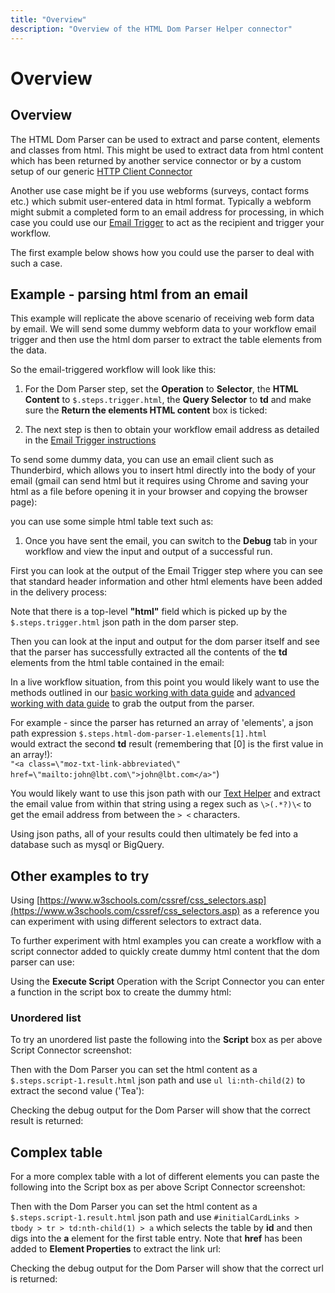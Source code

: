 ```yaml
---
title: "Overview"
description: "Overview of the HTML Dom Parser Helper connector"
---
```


# Overview

## Overview

The HTML Dom Parser can be used to extract and parse content, elements and classes from html. This might be used to extract data from html content which has been returned by another service connector or by a custom setup of our generic [HTTP Client Connector](/connectors/core/http-client/)

Another use case might be if you use webforms (surveys, contact forms etc.) which submit user-entered data in html format. Typically a webform might submit a completed form to an email address for processing, in which case you could use our [Email Trigger](/connectors/triggers/email-trigger/) to act as the recipient and trigger your workflow.

The first example below shows how you could use the parser to deal with such a case.

## Example - parsing html from an email

This example will replicate the above scenario of receiving web form data by email. We will send some dummy webform data to your workflow email trigger and then use the html dom parser to extract the table elements from the data.

So the email-triggered workflow will look like this:

1. For the Dom Parser step, set the **Operation** to **Selector**, the **HTML Content** to `$.steps.trigger.html`, the **Query Selector** to **td** and make sure the **Return the elements HTML content** box is ticked:

1. The next step is then to obtain your workflow email address as detailed in the [Email Trigger instructions](/connectors/triggers/email-trigger/)

To send some dummy data, you can use an email client such as Thunderbird, which allows you to insert html directly into the body of your email (gmail can send html but it requires using Chrome and saving your html as a file before opening it in your browser and copying the browser page):

you can use some simple html table text such as:

1. Once you have sent the email, you can switch to the **Debug** tab in your workflow and view the input and output of a successful run.

First you can look at the output of the Email Trigger step where you can see that standard header information and other html elements have been added in the delivery process:

Note that there is a top-level **"html"** field which is picked up by the `$.steps.trigger.html` json path in the dom parser step.

Then you can look at the input and output for the dom parser itself and see that the parser has successfully extracted all the contents of the **td** elements from the html table contained in the email:

In a live workflow situation, from this point you would likely want to use the methods outlined in our [basic working with data guide](/platform/working-with-data/basic-data-guide/) and [advanced working with data guide](/platform/working-with-data/advanced-data-guide/) to grab the output from the parser.

For example - since the parser has returned an array of 'elements', a json path expression `$.steps.html-dom-parser-1.elements[1].html`<br/>would extract the second **td** result (remembering that [0] is the first value in an array!):<br/>`"<a class=\"moz-txt-link-abbreviated\" href=\"mailto:john@lbt.com\">john@lbt.com</a>"`)

You would likely want to use this json path with our [Text Helper](/connectors/helpers/text-helper/) and extract the email value from within that string using a regex such as `\>(.*?)\<` to get the email address from between the `> <` characters.

Using json paths, all of your results could then ultimately be fed into a database such as mysql or BigQuery.

## Other examples to try

Using [https://www.w3schools.com/cssref/css_selectors.asp](https://www.w3schools.com/cssref/css_selectors.asp) as a reference you can experiment with using different selectors to extract data.

To further experiment with html examples you can create a workflow with a script connector added to quickly create dummy html content that the dom parser can use:

Using the **Execute Script** Operation with the Script Connector you can enter a function in the script box to create the dummy html:

### Unordered list

To try an unordered list paste the following into the **Script** box as per above Script Connector screenshot:

Then with the Dom Parser you can set the html content as a `$.steps.script-1.result.html` json path and use `ul li:nth-child(2)` to extract the second value ('Tea'):

Checking the debug output for the Dom Parser will show that the correct result is returned:

## Complex table

For a more complex table with a lot of different elements you can paste the following into the Script box as per above Script Connector screenshot:

Then with the Dom Parser you can set the html content as a `$.steps.script-1.result.html` json path and use `#initialCardLinks > tbody > tr > td:nth-child(1) > a` which selects the table by **id** and then digs into the **a** element for the first table entry. Note that **href** has been added to **Element Properties** to extract the link url:

Checking the debug output for the Dom Parser will show that the correct url is returned:
